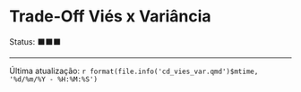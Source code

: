 # Trade-Off Viés x Variância

Status: ⬛⬛⬛

------------------------------------------------------------------------

Última atualização: `r format(file.info('cd_vies_var.qmd')$mtime, '%d/%m/%Y - %H:%M:%S')`
